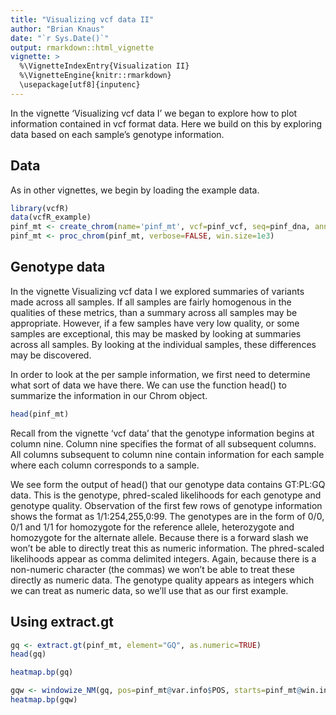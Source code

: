 ```yaml
---
title: "Visualizing vcf data II"
author: "Brian Knaus"
date: "`r Sys.Date()`"
output: rmarkdown::html_vignette
vignette: >
  %\VignetteIndexEntry{Visualization II}
  %\VignetteEngine{knitr::rmarkdown}
  \usepackage[utf8]{inputenc}
---
```



In the vignette 'Visualizing vcf data I' we began to explore how to plot information contained in vcf format data.
Here we build on this by exploring data based on each sample's genotype information.


## Data


As in other vignettes, we begin by loading the example data.



```r
library(vcfR)
data(vcfR_example)
pinf_mt <- create_chrom(name='pinf_mt', vcf=pinf_vcf, seq=pinf_dna, ann=pinf_gff, verbose=FALSE)
pinf_mt <- proc_chrom(pinf_mt, verbose=FALSE, win.size=1e3)
```



## Genotype data

In the vignette Visualizing vcf data I we explored summaries of variants made across all samples.
If all samples are fairly homogenous in the qualities of these metrics, than a summary across all samples may be appropriate.
However, if a few samples have very low quality, or some samples are exceptional, this may be masked by looking at summaries across all samples.
By looking at the individual samples, these differences may be discovered.



In order to look at the per sample information, we first need to determine what sort of data we have there.
We can use the function head() to summarize the information in our Chrom object.


```r
head(pinf_mt)
```



Recall from the vignette 'vcf data' that the genotype information begins at column nine.
Column nine specifies the format of all subsequent columns.
All columns subsequent to column nine contain information for each sample where each column corresponds to a sample.

We see form the output of head() that our genotype data contains GT:PL:GQ data.
This is the genotype, phred-scaled likelihoods for each genotype and genotype quality.
Observation of the first few rows of genotype information shows the format as 1/1:254,255,0:99.
The genotypes are in the form of 0/0, 0/1 and 1/1 for homozygote for the reference allele, heterozygote and homozygote for the alternate allele.
Because there is a forward slash we won't be able to directly treat this as numeric information.
The phred-scaled likelihoods appear as comma delimited integers.
Again, because there is a non-numeric character (the commas) we won't be able to treat these directly as numeric data.
The genotype quality appears as integers which we can treat as numeric data, so we'll use that as our first example.


## Using extract.gt



```r
gq <- extract.gt(pinf_mt, element="GQ", as.numeric=TRUE)
head(gq)
```




```r
heatmap.bp(gq)
```




```r
gqw <- windowize_NM(gq, pos=pinf_mt@var.info$POS, starts=pinf_mt@win.info$start, ends=pinf_mt@win.info$end)
heatmap.bp(gqw)
```





